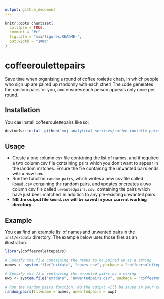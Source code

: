 ```yaml
---
output: github_document
---
```


<!-- README.md is generated from README.Rmd. Please edit that file -->

```r
knitr::opts_chunk$set(
  collapse = TRUE,
  comment = "#>",
  fig.path = "man/figures/README-",
  out.width = "100%"
)
```

# coffeeroulettepairs

<!-- badges: start -->
<!-- badges: end -->

Save time when organising a round of coffee roulette chats, in which people who sign up are paired up randomly with each other! The code generates the random pairs for you, and ensures each person appears only once per round.

## Installation

You can install coffeeroulettepairs like so:

``` r
devtools::install_github("moj-analytical-services/coffee_roulette_pairs")
```

## Usage

* Create a one column csv file containing the list of names, and if required a two column csv file containing pairs which you don't want to appear in the random matches. Ensure the file containing the unwanted pairs ends with a new line.
* Run the function `random_pairs`, which writes a new csv file called `Round.csv` containing the random pairs, and updates or creates a two column csv file called `unwantedpairs.csv`, containing the pairs which have just been matched, in addition to any pre-existing unwanted pairs.
* **NB the output file `Round.csv` will be saved in your current working directory.**

## Example

You can find an example list of names and unwanted pairs in the `inst/extdata` directory. The example below uses those files as an illustration.

```r
library(coffeeroulettepairs)

# Specify the file containing the names to be paired up as a string 
names <- system.file("extdata", "names.csv", package = "coffeeroulettepairs")

# Specify the file containing the unwanted pairs as a string 
uwp <- system.file("extdata", "unwantedpairs.csv", package = "coffeeroulettepairs")

# Run the random_pairs function. NB the output will be saved in your current working directory
random_pairs(filename = names, unwantedpairs = uwp)
```


